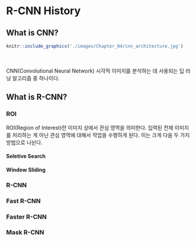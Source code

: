 # R-CNN History

## What is CNN?

```{r fig.align = 'center', echo = F}
knitr::include_graphics('./images/Chapter_04/cnn_architecture.jpg')
```
<br>
<br>
CNN(Convolutional Neural Network) 시각적 이미지를 분석하는 데 사용되는 딥 러닝 
알고리즘 중 하나이다. 

## What is R-CNN?


### ROI

ROI(Region of Interest)란 이미지 상에서 관심 영역을 의미한다. 입력된 전체 이미지를 
처리하는 게 아닌 관심 영역에 대해서 작업을 수행하게 된다. 이는 크게 다음 두 가지 
방법으로 나뉜다.

#### Seletive Search

#### Window Sliding


### R-CNN

### Fast R-CNN

### Faster R-CNN

### Mask R-CNN
